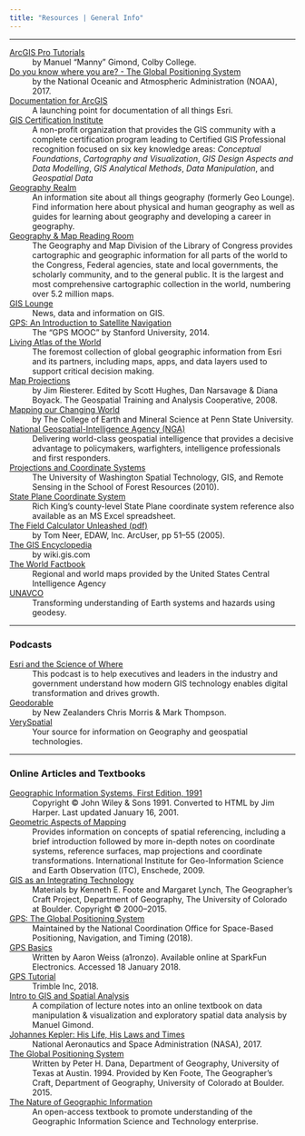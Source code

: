 ```yaml
---
title: "Resources | General Info"
---
```


***

[ArcGIS Pro Tutorials](https://sites.google.com/colby.edu/mgimond-arcgis-pro/)
:   by Manuel "Manny" Gimond, Colby College.

[Do you know where you are? - The Global Positioning System](https://oceanservice.noaa.gov/education/tutorial_geodesy/geo09_gps.html)
:   by the National Oceanic and Atmospheric Administration (NOAA), 2017.

[Documentation for ArcGIS](https://doc.arcgis.com/en/)
:   A launching point for documentation of all things Esri.

[GIS Certification Institute](https://www.gisci.org)
:   A non-profit organization that provides the GIS community with a complete certification program leading to Certified GIS Professional recognition focused on six key knowledge areas: *Conceptual Foundations*, *Cartography and Visualization*, *GIS Design Aspects and Data Modelling*, *GIS Analytical Methods*, *Data Manipulation*, and *Geospatial Data*

[Geography Realm](https://www.geographyrealm.com/)
:   An information site about all things geography (formerly Geo Lounge).
    Find information here about physical and human geography as well as guides for learning about geography and developing a career in geography.

[Geography & Map Reading Room](https://www.loc.gov/rr/geogmap/index.html)
:   The Geography and Map Division of the Library of Congress provides cartographic and geographic information for all parts of the world to the Congress, Federal agencies, state and local governments, the scholarly community, and to the general public.
    It is the largest and most comprehensive cartographic collection in the world, numbering over 5.2 million maps.

[GIS Lounge](https://www.gislounge.com/)
:   News, data and information on GIS.

[GPS: An Introduction to Satellite Navigation](https://www.youtube.com/playlist?list=PLGvhNIiu1ubyEOJga50LJMzVXtbUq6CPo)
:   The "GPS MOOC" by Stanford University, 2014.

[Living Atlas of the World](https://livingatlas.arcgis.com/)
:   The foremost collection of global geographic information from Esri and its partners, including maps, apps, and data layers used to support critical decision making.

[Map Projections](http://geology.isu.edu/wapi/geostac/Field_Exercise/topomaps/map_proj.htm)
:   by Jim Riesterer.
    Edited by Scott Hughes, Dan Narsavage & Diana Boyack.
    The Geospatial Training and Analysis Cooperative, 2008.

[Mapping our Changing World](https://www.e-education.psu.edu/geog160/)
:   by The College of Earth and Mineral Science at Penn State University.

[National Geospatial-Intelligence Agency (NGA)](https://www.nga.mil)
:   Delivering world-class geospatial intelligence that provides a decisive advantage to policymakers, warfighters, intelligence professionals and first responders.

[Projections and Coordinate Systems](https://courses.washington.edu/gis250/lessons/projection/)
:   The University of Washington Spatial Technology, GIS, and Remote Sensing in the School of Forest Resources (2010).

[State Plane Coordinate System](https://www.ret3.net/p/state-plane-coordinate-system.html)
:   Rich King's county-level State Plane coordinate system reference also available as an MS Excel spreadsheet.

[The Field Calculator Unleashed (pdf)](https://www.esri.com/news/arcuser/0405/files/fieldcalc_1.pdf)
:   by Tom Neer, EDAW, Inc.
    ArcUser, pp 51--55 (2005).

[The GIS Encyclopedia](http://wiki.gis.com/wiki/index.php/New_to_GIS)
:   by wiki.gis.com

[The World Factbook](https://www.cia.gov/library/publications/the-world-factbook/docs/refmaps.html)
:   Regional and world maps provided by the United States Central Intelligence Agency

[UNAVCO](https://www.unavco.org/unavco.html)
:   Transforming understanding of Earth systems and hazards using geodesy.

***

### Podcasts

[Esri and the Science of Where](https://www.esri.com/about/newsroom/podcast/)
:   This podcast is to help executives and leaders in the industry and government understand how modern GIS technology enables digital transformation and drives growth.

[Geodorable](http://cast.rocks/hosting/6022/feeds/1I9KO.html)
:   by New Zealanders Chris Morris & Mark Thompson.

[VerySpatial](https://veryspatial.com/)
:   Your source for information on Geography and geospatial technologies.

***

### Online Articles and Textbooks

[Geographic Information Systems, First Edition, 1991](https://www.wiley.com/legacy/wileychi/gis/volumes.html)
:   Copyright &copy; John Wiley & Sons 1991.
    Converted to HTML by Jim Harper. Last updated January 16, 2001.

[Geometric Aspects of Mapping](http://kartoweb.itc.nl/geometrics/index.html)
:   Provides information on concepts of spatial referencing, including a brief introduction followed by more in-depth notes on coordinate systems, reference surfaces, map projections and coordinate transformations.
    International Institute for Geo-Information Science and Earth Observation (ITC), Enschede, 2009.

[GIS as an Integrating Technology](https://foote.geography.uconn.edu/gcraft/contents.html)
:   Materials by Kenneth E. Foote and Margaret Lynch, The Geographer's Craft Project, Department of Geography, The University of Colorado at Boulder.
    Copyright &copy; 2000--2015.

[GPS: The Global Positioning System](https://www.gps.gov/)
:   Maintained by the National Coordination Office for Space-Based Positioning, Navigation, and Timing (2018).

[GPS Basics](https://learn.sparkfun.com/tutorials/gps-basics)
:   Written by Aaron Weiss (a1ronzo).
    Available online at SparkFun Electronics.
    Accessed 18 January 2018.

[GPS Tutorial](http://www.trimble.com/gps_tutorial/)
:   Trimble Inc, 2018.

[Intro to GIS and Spatial Analysis](https://mgimond.github.io/Spatial/index.html)
:   A compilation of lecture notes into an online textbook on data manipulation & visualization and exploratory spatial data analysis by Manuel Gimond.

[Johannes Kepler: His Life, His Laws and Times](https://www.nasa.gov/kepler/education/johannes)
:   National Aeronautics and Space Administration (NASA), 2017.

[The Global Positioning System](https://foote.geography.uconn.edu/gcraft/notes/gps/gps_f.html)
:   Written by Peter H. Dana, Department of Geography, University of Texas at Austin. 1994.
    Provided by Ken Foote, The Geographer's Craft, Department of Geography, University of Colorado at Boulder. 2015.

[The Nature of Geographic Information](https://www.e-education.psu.edu/natureofgeoinfo/)
:   An open-access textbook to promote understanding of the Geographic Information Science and Technology enterprise.
